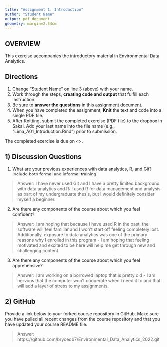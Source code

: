 ```yaml
---
title: "Assignment 1: Introduction"
author: "Student Name"
output: pdf_document
geometry: margin=2.54cm
---
```


## OVERVIEW

This exercise accompanies the introductory material in Environmental Data Analytics. 

## Directions
1. Change "Student Name" on line 3 (above) with your name.
3. Work through the steps, **creating code and output** that fulfill each instruction.
4. Be sure to **answer the questions** in this assignment document.
6. When you have completed the assignment, **Knit** the text and code into a single PDF file.
8. After Knitting, submit the completed exercise (PDF file) to the dropbox in Sakai. Add your last name into the file name (e.g., "Lima_A01_Introduction.Rmd") prior to submission.

The completed exercise is due on <>.

## 1) Discussion Questions

1. What are your previous experiences with data analytics, R, and Git? Include both formal and informal training.

> Answer: I have never used Git and I have a pretty limited background with data analytics and R: I used R for data management and analysis as part of my undergraduate thesis, but I would definitely consider myself a beginner. 

2. Are there any components of the course about which you feel confident?

> Answer: I am hoping that because I have used R in the past, the software will feel familiar and I won’t start off feeling completely lost. Additionally, exposure to data analytics was one of the primary reasons why I enrolled in this program - I am hoping that feeling motivated and excited to be here will help me get through new and challenging content.

3. Are there any components of the course about which you feel apprehensive?

> Answer: I am working on a borrowed laptop that is pretty old - I am nervous that the computer won’t cooperate when I need it to and that will add a layer of stress to my assignments. 


## 2) GitHub

Provide a link below to your forked course repository in GitHub. Make sure you have pulled all recent changes from the course repository  and that you have updated your course README file. 

> Answer: https://github.com/bryceob7/Environmental_Data_Analytics_2022.git

